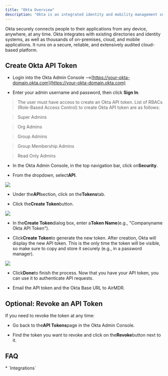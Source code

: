 ```yaml
---
title: "Okta Overview"
description: "Okta is an integrated identity and mobility management service."
---
```


Okta securely connects people to their applications from any device, anywhere, at any time. Okta integrates with existing directories and identity systems, as well as thousands of on-premises, cloud, and mobile applications. It runs on a secure, reliable, and extensively audited cloud-based platform.

## Create Okta API Token

* Login into the Okta Admin Console -->[https://your-okta-domain.okta.com](https://your-okta-domain.okta.com)

* Enter your admin username and password, then click **Sign In**.

> The user must have access to create an Okta API token. List of RBACs (Role-Based Access Control) to create Okta API token are as follows:

> Super Admins

> Org Admins

> Group Admins

> Group Membership Admins

> Read Only Admins

* In the Okta Admin Console, in the top navigation bar, click on**Security**.

* From the dropdown, select**API**.

![](/Okta1.png)

* Under the**API**section, click on the**Tokens**tab.

* Click the**Create Token**button.

![](/Okta2.png)

* In the**Create Token**dialog box, enter a**Token Name**(e.g., "Companyname Okta API Token").

* Click**Create Token**to generate the new token.
  After creation, Okta will display the new API token.
  This is the only time the token will be visible, so make sure to copy and store it securely (e.g., in a password manager).

![](/Okta3.png)

* Click**Done**to finish the process.
  Now that you have your API token, you can use it to authenticate API requests.

* Email the API token and the Okta Base URL to AirMDR.

## Optional: Revoke an API Token

If you need to revoke the token at any time:

* Go back to the**API Tokens**page in the Okta Admin Console.

* Find the token you want to revoke and click on the**Revoke**button next to it.

## FAQ

<Accordion title="What else than Integrations?">
  * `Integrations`
</Accordion>